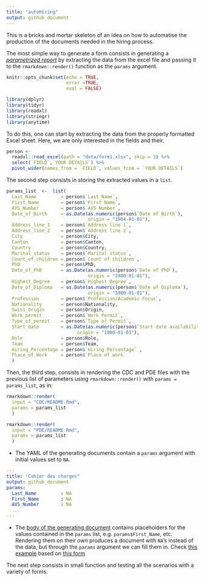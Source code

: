 ```yaml
---
title: "autoHiring"
output: github_document
---
```


This is a bricks and mortar skeleton  of an idea on how to automatise the production of the documents needed in the hiring process.

The most simple way to generate a form consists in generating a [_parametrized report_](https://rmarkdown.rstudio.com/developer_parameterized_reports.html%23parameter_types%2F#Passing_Parameters) by extracting the data from the excel file and passing it to the `rmarkdown::render()` function as the `params` argument.

```r
knitr::opts_chunk$set(echo = TRUE, 
                      error =TRUE, 
                      eval = FALSE)
```

```r
library(dplyr)
library(tidyr)
library(readxl)
library(stringr)
library(anytime)
```

To do this, one can start by extracting the data from the properly formatted Excel sheet. Here, we are only interested in the fields and their. 

```r
person <- 
  readxl::read_excel(path = "data/form1.xlsx", skip = 3) %>% 
  select(`FIELD`,`YOUR DETAILS`) %>% 
  pivot_wider(names_from = `FIELD`, values_from = `YOUR DETAILS`)
```

The second step consists in storing the extracted values in a `list`.

```r
params_list  <-  list(
  Last_Name         = person$`Last Name`,
  First_Name        = person$`First Name`,
  AVS_Number        = person$`AVS Number`,
  Date_of_Birth     = as.Date(as.numeric(person$`Date of Birth`), 
                              origin = "1904-01-01"),
  Address_line_1    = person$`Address line 1`,
  Address_line_2    = person$`Address line 2`,
  City              = person$City,
  Canton            = person$Canton,
  Country           = person$Country,
  Marital_status    = person$`Marital status`,
  Count_of_children = person$`Count of children`,
  PhD               = person$PhD,
  Date_of_PhD       = as.Date(as.numeric(person$`Date of PhD`), 
                              origin = "1900-01-01"),
  Highest_Degree    = person$`Highest Degree`,
  Date_of_Diploma   = as.Date(as.numeric(person$`Date of Diploma`), 
                              origin = "1900-01-01"),
  Profession        = person$`Profession/Academic Focus`,
  Nationality       = person$Nationality,
  Swiss_Origin      = person$Origin,
  Work_permit       = person$`Work Permit`,
  Type_of_permit    = person$`Type of Permit`,
  Start_date        = as.Date(as.numeric(person$`Start date availability`), 
                          origin = "1900-01-01"),
  Role              = person$Role,
  Team              = person$Team,
  Hiring_Percentage = person$`Hiring Percentage` ,
  Place_of_Work     = person$`Place of work`
  )
```

Then, the third step, consists in rendering the CDC and PDE files with the previous list of parameters using `rmarkdown::render()` with `params = params_list`, as in:

```r
rmarkdown::render(
  input = "CDC/README.Rmd", 
  params = params_list
  )

rmarkdown::render(
  input = "PDE/README.Rmd",
  params = params_list
  )
```

- The YAML of the generating documents contain a `params` argument with initial values set to `NA`.

```YAML
---
title: "Cahier des charges"
output: github_document
params:
  Last_Name         : NA
  First_Name        : NA
  AVS_Number        : NA
  ...
---
```

- The [body of the generating document](CDC/README.Rmd) contains placeholders for the values contained in the `params` list, e.g. `params$First_Name`, etc. Rendering them on their own produces a document with `NA`'s instead of the data, but through the `params` argument we can fill them in. Check [this example](CDC/README.md) based on [this form](data/form1.xlsx)

The next step consists in small function and testing all the scenarios with a variety of forms. 


